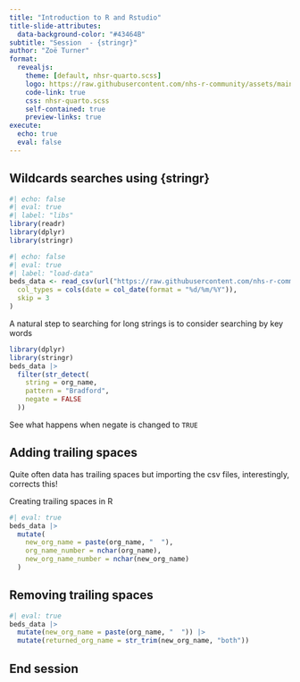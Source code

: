 ```yaml
---
title: "Introduction to R and Rstudio"
title-slide-attributes: 
  data-background-color: "#43464B"
subtitle: "Session  - {stringr}"
author: "Zoë Turner"
format:
  revealjs:
    theme: [default, nhsr-quarto.scss]
    logo: https://raw.githubusercontent.com/nhs-r-community/assets/main/logo/nhsr-logo.svg
    code-link: true
    css: nhsr-quarto.scss
    self-contained: true
    preview-links: true
execute:
  echo: true
  eval: false
---
```


## Wildcards searches using {stringr}

```r
#| echo: false
#| eval: true
#| label: "libs"
library(readr)
library(dplyr)
library(stringr)
```

```r
#| echo: false
#| eval: true
#| label: "load-data"
beds_data <- read_csv(url("https://raw.githubusercontent.com/nhs-r-community/intro_r_data/main/beds_data.csv"),
  col_types = cols(date = col_date(format = "%d/%m/%Y")),
  skip = 3
)
```

A natural step to searching for long strings is to consider searching by key words

```r
library(dplyr)
library(stringr)
beds_data |>
  filter(str_detect(
    string = org_name,
    pattern = "Bradford",
    negate = FALSE
  ))
```

See what happens when negate is changed to `TRUE`

## Adding trailing spaces

Quite often data has trailing spaces but importing the csv files, interestingly, corrects this!

Creating trailing spaces in R

```r
#| eval: true
beds_data |>
  mutate(
    new_org_name = paste(org_name, "  "),
    org_name_number = nchar(org_name),
    new_org_name_number = nchar(new_org_name)
  )
```

## Removing trailing spaces

```r
#| eval: true
beds_data |>
  mutate(new_org_name = paste(org_name, "  ")) |>
  mutate(returned_org_name = str_trim(new_org_name, "both"))
```

## End session
